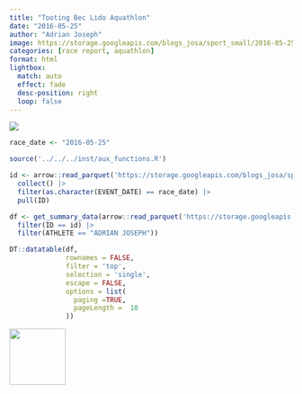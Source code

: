 ```yaml
---
title: "Tooting Bec Lido Aquathlon"
date: "2016-05-25"
author: "Adrian Joseph"
image: https://storage.googleapis.com/blogs_josa/sport_small/2016-05-25_TOOTING_BEC_LIDO_AQUATHLON/img/00.png
categories: [race report, aquathlon]
format: html
lightbox:
  match: auto
  effect: fade
  desc-position: right
  loop: false
---
```

![](https://storage.googleapis.com/blogs_josa/sport_small/2016-05-25_TOOTING_BEC_LIDO_AQUATHLON/img/00.png)

```r
race_date <- "2016-05-25"

source('../../../inst/aux_functions.R')

id <- arrow::read_parquet('https://storage.googleapis.com/blogs_josa/sport/parquets/main_dataset.parquet') |>
  collect() |>
  filter(as.character(EVENT_DATE) == race_date) |>
  pull(ID)

df <- get_summary_data(arrow::read_parquet('https://storage.googleapis.com/blogs_josa/sport/parquets/all_results.parquet') |>
  filter(ID == id) |>
  filter(ATHLETE == "ADRIAN JOSEPH"))

DT::datatable(df,
              rownames = FALSE,
              filter = 'top',
              selection = 'single',
              escape = FALSE,
              options = list(
                paging =TRUE,
                pageLength =  10
              ))
```




::: {layout-ncol=4}
![](https://storage.googleapis.com/blogs_josa/sport_small/2016-05-25_TOOTING_BEC_LIDO_AQUATHLON/img/00.png){ width="100" group="hi" }


:::

